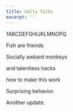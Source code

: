 ```yaml
---
title: Sally Talks
excerpt: ''
---
```


1ABCDEFGHIJKLMNOPQ

Fish are friends

Socially awkard monkeys

and talentless hacks

how to make this work

Surprising behavior.

Another update.
